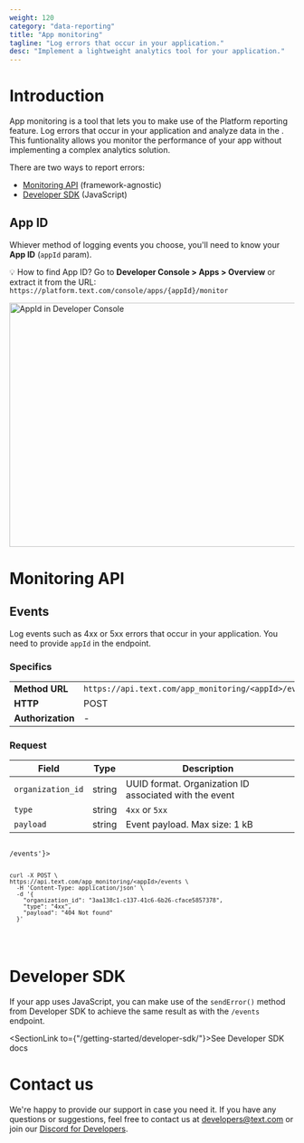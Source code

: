 ```yaml
---
weight: 120
category: "data-reporting"
title: "App monitoring"
tagline: "Log errors that occur in your application."
desc: "Implement a lightweight analytics tool for your application."
---
```


# Introduction

App monitoring is a tool that lets you to make use of the Platform reporting feature. Log errors that occur in your application and analyze data in the <Placeholder id="DEVELOPER_CONSOLE_URL" />. This funtionality allows you monitor the performance of your app without implementing a complex analytics solution.

There are two ways to report errors:

- [Monitoring API](#monitoring-api) (framework-agnostic)
- [Developer SDK](#developer-sdk) (JavaScript)

## App ID

Whiever method of logging events you choose, you'll need to know your __App ID__ (`appId` param).

💡 How to find App ID? Go to __Developer Console > Apps > Overview__ or extract it from the URL: `https://platform.text.com/console/apps/{appId}/monitor`

<div style={{maxWidth: "600px", marginBottom: "10px"}}>
  <img alt="AppId in Developer Console" src="/images/data-reporting/appId-developer-console.png" width="1340px" height="432px"/>
</div>

# Monitoring API

## Events

Log events such as 4xx or 5xx errors that occur in your application. You need to provide `appId` in the endpoint.

### Specifics

|                   |                                                      |
| ----------------- | ---------------------------------------------------- |
| __Method URL__    | `https://api.text.com/app_monitoring/<appId>/events` |
| __HTTP__          | POST                                                 |
| __Authorization__ | -                                                    |

### Request

| Field             | Type   | Description                                            |
| ----------------- | ------ | ------------------------------------------------------ |
| `organization_id` | string | UUID format. Organization ID associated with the event |
| `type`            | string | `4xx` or `5xx`                                         |
| `payload`         | string | Event payload. Max size: 1 kB                          |

<Code>
<CodeSample path={'/app_monitoring/<appId>/events'}>

```shell
curl -X POST \
https://api.text.com/app_monitoring/<appId>/events \
  -H 'Content-Type: application/json' \
  -d '{
    "organization_id": "3aa138c1-c137-41c6-6b26-cface5857378",
    "type": "4xx",
    "payload": "404 Not found"
  }'
```

</CodeSample>
</Code>

# Developer SDK

If your app uses JavaScript, you can make use of the `sendError()` method from Developer SDK to achieve the same result as with the `/events` endpoint.

<SectionLink to={"/getting-started/developer-sdk/"}>See Developer SDK docs</SectionLink>

# Contact us

We're happy to provide our support in case you need it. If you have any questions or suggestions, feel free to contact us at [developers@text.com](mailto:developers@text.com) or join our [Discord for Developers](https://discord.gg/NcfJu3a9kM).

